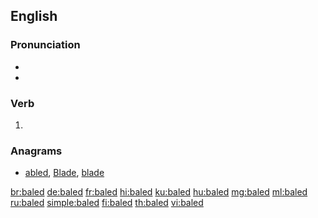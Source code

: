 ==English==

===Pronunciation===
* {{IPA|/beɪld/|lang=en}}
* {{homophones|bailed|lang=en}}

===Verb===
{{head|en|verb form}}

# {{en-past of|bale}}

===Anagrams===
* [[abled#English|abled]], [[Blade#English|Blade]], [[blade#English|blade]]

[[br:baled]]
[[de:baled]]
[[fr:baled]]
[[hi:baled]]
[[ku:baled]]
[[hu:baled]]
[[mg:baled]]
[[ml:baled]]
[[ru:baled]]
[[simple:baled]]
[[fi:baled]]
[[th:baled]]
[[vi:baled]]